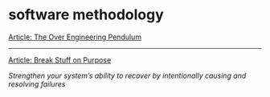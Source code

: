 # software methodology

[Article: The Over Engineering Pendulum](https://threedots.tech/post/the-over-engineering-pendulum/?ref=dailydev)

---

[Article: Break Stuff on Purpose](https://slack.engineering/break-stuff-on-purpose/)

_Strengthen your system’s ability to recover by intentionally causing and resolving failures_